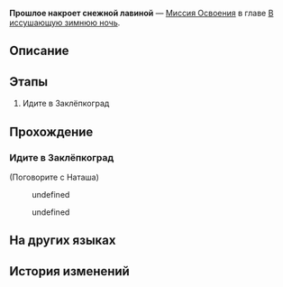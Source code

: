 {{Дополнить|Диалоги.}}
{{Миссия Инфобокс
|id              = 1010700
|Название        = 
|Изображение     = Миссия Освоения Прошлое накроет снежной лавиной.png
|Тип             = Миссия Освоения
|События         = 
|Глава           = В иссушающую зимнюю ночь
|Условия         = Завершена [[Миссия Освоения]] ''[[Свидание на закате]]''
|Персонажи       = Наташа; Первопроходец
|СтартЛокация    = Камнеград
|Мир             = Ярило-VI
|Локации         = Камнеград
|Предыдущая      = Свидание на закате
|Следующая       = Лежащие среди ржавчин
|Награды         = Опыт Освоения*700; Звёздный нефрит*80; Журнал приключений*6; Конденсированный эфир*3; "Ghost From the Past"*1 { text = Ghost From the Past }
}}
'''Прошлое накроет снежной лавиной''' — [[Миссия Освоения]] в главе [[В иссушающую зимнюю ночь]].

==Описание==
{{Описание|Вместе с Броней и Зеле вы пробираетесь по заброшенному Заклёпкограду в поисках припасов. Внезапно вам открывается отрывок прошлого Брони. Это откровение помогает девушке сблизиться с Зеле.}}

==Этапы==
# Идите в Заклёпкоград

==Прохождение==
{{Дополнить}}

===Идите в Заклёпкоград===
{{Описание миссии|локация=Камнеград|По словам Наташи, в заброшенном Заклёпкограде могли остаться нетронутые медикаменты. Ваша с Зеле задача - забрать их и использовать их по максимуму... Нет, они должны помочь в работе клиники.<br />Похоже, Зеле провела детство в тех местах... Поэтому эта миссия может иметь для неё особое значение.<br />Промышленный городок находится недалеко к северу от Камнеграда. Как будете готовы, выдвигайтесь вместе с остальными.}}
{{Диалог Начало}}

;(Поговорите с Наташа)
<!--Unknown TalkSentence: 101024701-->
<!--Unknown TalkSentence: 101024702-->
:{{Диалог|Стрелка}} undefined
:{{Диалог|Стрелка}} undefined
<!--Unknown TalkSentence: 101024704-->
<!--Unknown TalkSentence: 101024707-->
<!--Unknown TalkSentence: 101024708-->
{{Диалог Конец}}

==На других языках==
{{На других языках
|en   = The Past Will Return as an Avalanche
|zhs  = 已故去的必如雪崩再来
|zht  = 已故去的必如雪崩再來
|ja   = 過ぎ去ったことは雪崩のように再来する
|ko   = 눈사태처럼 돌아오는 떠난 이
|es   = El pasado regresará con fuerza
|fr   = Le passé déferlera comme une avalanche
|ru   = Прошлое накроет снежной лавиной
|th   = เรื่องที่ผ่านไปแล้วจะกลับมาเหมือนหิมะถล่ม
|vi   = Quá Khứ Sẽ Trở Lại Như Tuyết Lở
|de   = Die Vergangenheit kommt als Lawine zurück
|id   = Yang Pergi Pasti Kembali Bak Longsor Salju
|pt   = O Passado Retornará Como Uma Avalanche
}}

==История изменений==
{{История изменений|2.7}}
